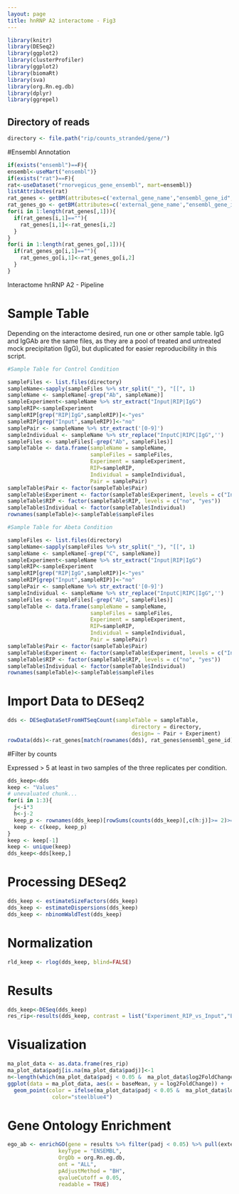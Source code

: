 ```yaml
---
layout: page
title: hnRNP A2 interactome - Fig3
---
```


```r
library(knitr)
library(DESeq2)
library(ggplot2)
library(clusterProfiler)
library(ggplot2)
library(biomaRt)
library(sva)
library(org.Rn.eg.db)
library(dplyr)
library(ggrepel)
```

## Directory of reads

```r
directory <- file.path("rip/counts_stranded/gene/")
```


#Ensembl Annotation

```r
if(exists("ensembl")==F){
ensembl<-useMart("ensembl")}
if(exists("rat")==F){
rat<-useDataset("rnorvegicus_gene_ensembl", mart=ensembl)}
listAttributes(rat)
rat_genes <- getBM(attributes=c('external_gene_name',"ensembl_gene_id","gene_biotype"), mart = rat)
rat_genes_go <- getBM(attributes=c('external_gene_name',"ensembl_gene_id", "ensembl_transcript_id","go_id","name_1006", "namespace_1003"), mart = rat)
for(i in 1:length(rat_genes[,1])){
  if(rat_genes[i,1]==""){
    rat_genes[i,1]<-rat_genes[i,2]
  }
}
for(i in 1:length(rat_genes_go[,1])){
  if(rat_genes_go[i,1]==""){
    rat_genes_go[i,1]<-rat_genes_go[i,2]
  }
}
```



############################################## Interactome hnRNP A2 - Pipeline

# Sample Table

Depending on the interactome desired, run one or other sample table. 
IgG and IgGAb are the same files, as they are a pool of treated and untreated mock precipitation (IgG), but duplicated for easier reproducibility in this script.

```r
#Sample Table for Control Condition

sampleFiles <- list.files(directory)
sampleName<-sapply(sampleFiles %>% str_split("_"), "[[", 1)  
sampleName <- sampleName[-grep("Ab", sampleName)]
sampleExperiment<-sampleName %>% str_extract("Input|RIP|IgG")
sampleRIP<-sampleExperiment
sampleRIP[grep("RIP|IgG",sampleRIP)]<-"yes"
sampleRIP[grep("Input",sampleRIP)]<-"no"
samplePair <- sampleName %>% str_extract('[0-9]')
sampleIndividual <- sampleName %>% str_replace("InputC|RIPC|IgG",'') 
sampleFiles <- sampleFiles[-grep("Ab", sampleFiles)]
sampleTable <- data.frame(sampleName = sampleName,
                          sampleFiles = sampleFiles,
                          Experiment = sampleExperiment,
                          RIP=sampleRIP,
                          Individual = sampleIndividual,
                          Pair = samplePair)
sampleTable$Pair <- factor(sampleTable$Pair)
sampleTable$Experiment <- factor(sampleTable$Experiment, levels = c("Input","IgG", "RIP"))
sampleTable$RIP <- factor(sampleTable$RIP, levels = c("no", "yes"))
sampleTable$Individual <- factor(sampleTable$Individual)
rownames(sampleTable)<-sampleTable$sampleFiles
```


```r
#Sample Table for Abeta Condition

sampleFiles <- list.files(directory)
sampleName<-sapply(sampleFiles %>% str_split("_"), "[[", 1)  
sampleName <- sampleName[-grep("C", sampleName)]
sampleExperiment<-sampleName %>% str_extract("Input|RIP|IgG")
sampleRIP<-sampleExperiment
sampleRIP[grep("RIP|IgG",sampleRIP)]<-"yes"
sampleRIP[grep("Input",sampleRIP)]<-"no"
samplePair <- sampleName %>% str_extract('[0-9]')
sampleIndividual <- sampleName %>% str_replace("InputC|RIPC|IgG",'') 
sampleFiles <- sampleFiles[-grep("Ab", sampleFiles)]
sampleTable <- data.frame(sampleName = sampleName,
                          sampleFiles = sampleFiles,
                          Experiment = sampleExperiment,
                          RIP=sampleRIP,
                          Individual = sampleIndividual,
                          Pair = samplePair)
sampleTable$Pair <- factor(sampleTable$Pair)
sampleTable$Experiment <- factor(sampleTable$Experiment, levels = c("Input","IgG", "RIP"))
sampleTable$RIP <- factor(sampleTable$RIP, levels = c("no", "yes"))
sampleTable$Individual <- factor(sampleTable$Individual)
rownames(sampleTable)<-sampleTable$sampleFiles
```

# Import Data to DESeq2


```r
dds <- DESeqDataSetFromHTSeqCount(sampleTable = sampleTable,
                                       directory = directory,
                                       design= ~ Pair + Experiment)
rowData(dds)<-rat_genes[match(rownames(dds), rat_genes$ensembl_gene_id),]
```


#Filter by counts

Expressed > 5 at least in two samples of the three replicates per condition. 

```r
dds_keep<-dds
keep <- "Values"
# unevaluated chunk...
for(i in 1:3){
  j<-i*3
  h<-j-2
  keep_p <- rownames(dds_keep)[rowSums(counts(dds_keep)[,c(h:j)]>= 2)>= 2] 
  keep <- c(keep, keep_p)
}
keep <- keep[-1]
keep <- unique(keep)
dds_keep<-dds[keep,]
```

# Processing DESeq2

```r
dds_keep <- estimateSizeFactors(dds_keep)
dds_keep <- estimateDispersions(dds_keep)
dds_keep <- nbinomWaldTest(dds_keep)
```


# Normalization

```r
rld_keep <- rlog(dds_keep, blind=FALSE)
```


# Results

```r
dds_keep<-DESeq(dds_keep)
res_rip<-results(dds_keep, contrast = list("Experiment_RIP_vs_Input","Experiment_IgG_vs_Input"), alpha = 0.05)
```

# Visualization

```r
ma_plot_data <- as.data.frame(res_rip)
ma_plot_data$padj[is.na(ma_plot_data$padj)]<-1
n<-length(which(ma_plot_data$padj < 0.05 &  ma_plot_data$log2FoldChange > 0))
ggplot(data = ma_plot_data, aes(x = baseMean, y = log2FoldChange)) +
  geom_point(color = ifelse(ma_plot_data$padj < 0.05 &  ma_plot_data$log2FoldChange > 0, "steelblue4", "grey20"), alpha = 0.5)+scale_x_log10()+xlab("Log10Mean of Normalized counts") + annotate(geom="label", x=15, y=7.5, label=paste("◉ ↑ RIP-seq", n, collapse = " "),
              color="steelblue4")
```


# Gene Ontology Enrichment


```r
ego_ab <- enrichGO(gene = results %>% filter(padj < 0.05) %>% pull(external_gene_name),
                keyType = "ENSEMBL",
                OrgDb = org.Rn.eg.db, 
                ont = "ALL", 
                pAdjustMethod = "BH", 
                qvalueCutoff = 0.05, 
                readable = TRUE)
```



